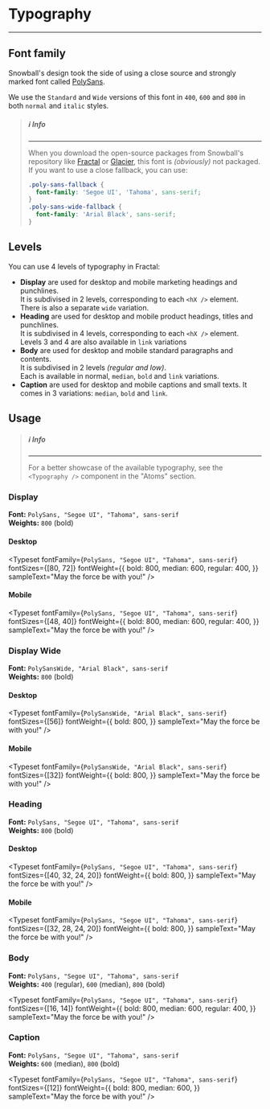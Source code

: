 
<Meta title="Atoms/Typography" />

# Typography

---

## Font family

Snowball's design took the side of using a close source and strongly marked font
called [PolySans](https://wearegradient.net/polysans/).

We use the `Standard` and `Wide` versions of this font in `400`, `600` and `800`
in both `normal` and `italic` styles.

> ##### ℹ️ Info
>
> ---
>
> When you download the open-source packages from Snowball's repository like
> [Fractal](https://github.com/snowball-tech/fractal) or
> [Glacier](https://github.com/snowball-tech/glacier), this font is
> _(obviously)_ not packaged.  
> If you want to use a close fallback, you can use:
>
> ```css
> .poly-sans-fallback {
>   font-family: 'Segoe UI', 'Tahoma', sans-serif;
> }
> .poly-sans-wide-fallback {
>   font-family: 'Arial Black', sans-serif;
> }
> ```

## Levels

You can use 4 levels of typography in Fractal:

- **Display** are used for desktop and mobile marketing headings and punchlines.  
  It is subdivised in 2 levels, corresponding to each `<hX />` element.  
  There is also a separate `wide` variation.
- **Heading** are used for desktop and mobile product headings, titles and
  punchlines.  
  It is subdivised in 4 levels, corresponding to each `<hX />` element.  
  Levels 3 and 4 are also available in `link` variations
- **Body** are used for desktop and mobile standard paragraphs and contents.  
  It is subdivised in 2 levels _(regular and low)_.  
  Each is available in normal, `median`, `bold` and `link` variations.
- **Caption** are used for desktop and mobile captions and small texts.
  It comes in 3 variations: `median`, `bold` and `link`.

## Usage

> ##### ℹ️ Info
>
> ---
>
> For a better showcase of the available typography, see the `<Typography />`
> component in the "Atoms" section.

### Display

**Font:** `PolySans, "Segoe UI", "Tahoma", sans-serif`  
**Weights:** `800` (bold)

#### Desktop

<Typeset
  fontFamily={`PolySans, "Segoe UI", "Tahoma", sans-serif`}
  fontSizes={[80, 72]}
  fontWeight={{
    bold: 800,
    median: 600,
    regular: 400,
  }}
  sampleText="May the force be with you!"
/>

#### Mobile

<Typeset
  fontFamily={`PolySans, "Segoe UI", "Tahoma", sans-serif`}
  fontSizes={[48, 40]}
  fontWeight={{
    bold: 800,
    median: 600,
    regular: 400,
  }}
  sampleText="May the force be with you!"
/>

### Display Wide

**Font:** `PolySansWide, "Arial Black", sans-serif`  
**Weights:** `800` (bold)

#### Desktop

<Typeset
  fontFamily={`PolySansWide, "Arial Black", sans-serif`}
  fontSizes={[56]}
  fontWeight={{
    bold: 800,
  }}
  sampleText="May the force be with you!"
/>

#### Mobile

<Typeset
  fontFamily={`PolySansWide, "Arial Black", sans-serif`}
  fontSizes={[32]}
  fontWeight={{
    bold: 800,
  }}
  sampleText="May the force be with you!"
/>

### Heading

**Font:** `PolySans, "Segoe UI", "Tahoma", sans-serif`  
**Weights:** `800` (bold)

#### Desktop

<Typeset
  fontFamily={`PolySans, "Segoe UI", "Tahoma", sans-serif`}
  fontSizes={[40, 32, 24, 20]}
  fontWeight={{
    bold: 800,
  }}
  sampleText="May the force be with you!"
/>

#### Mobile

<Typeset
  fontFamily={`PolySans, "Segoe UI", "Tahoma", sans-serif`}
  fontSizes={[32, 28, 24, 20]}
  fontWeight={{
    bold: 800,
  }}
  sampleText="May the force be with you!"
/>

### Body

**Font:** `PolySans, "Segoe UI", "Tahoma", sans-serif`  
**Weights:** `400` (regular), `600` (median), `800` (bold)

<Typeset
  fontFamily={`PolySans, "Segoe UI", "Tahoma", sans-serif`}
  fontSizes={[16, 14]}
  fontWeight={{
    bold: 800,
    median: 600,
    regular: 400,
  }}
  sampleText="May the force be with you!"
/>

### Caption

**Font:** `PolySans, "Segoe UI", "Tahoma", sans-serif`  
**Weights:** `600` (median), `800` (bold)

<Typeset
  fontFamily={`PolySans, "Segoe UI", "Tahoma", sans-serif`}
  fontSizes={[12]}
  fontWeight={{
    bold: 800,
    median: 600,
  }}
  sampleText="May the force be with you!"
/>
